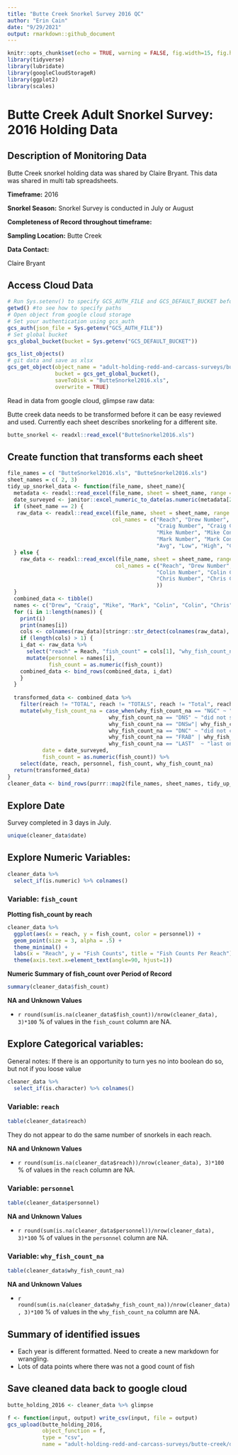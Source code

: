 ```yaml
---
title: "Butte Creek Snorkel Survey 2016 QC"
author: "Erin Cain"
date: "9/29/2021"
output: rmarkdown::github_document
---
```


```r
knitr::opts_chunk$set(echo = TRUE, warning = FALSE, fig.width=15, fig.height=10)
library(tidyverse)
library(lubridate)
library(googleCloudStorageR)
library(ggplot2)
library(scales)
```

# Butte Creek Adult Snorkel Survey: 2016 Holding Data 

## Description of Monitoring Data
Butte Creek snorkel holding data was shared by Claire Bryant. This data was shared in multi tab spreadsheets. 

**Timeframe:** 2016 

**Snorkel Season:** Snorkel Survey is conducted in July or August 

**Completeness of Record throughout timeframe:** 

**Sampling Location:** Butte Creek 

**Data Contact:** 

Claire Bryant 

## Access Cloud Data

```r
# Run Sys.setenv() to specify GCS_AUTH_FILE and GCS_DEFAULT_BUCKET before running 
getwd() #to see how to specify paths 
# Open object from google cloud storage
# Set your authentication using gcs_auth
gcs_auth(json_file = Sys.getenv("GCS_AUTH_FILE"))
# Set global bucket 
gcs_global_bucket(bucket = Sys.getenv("GCS_DEFAULT_BUCKET"))

gcs_list_objects()
# git data and save as xlsx
gcs_get_object(object_name = "adult-holding-redd-and-carcass-surveys/butte-creek/data-raw/Butte Snorkel 2016_MODIFIED_cag.xls",
               bucket = gcs_get_global_bucket(),
               saveToDisk = "ButteSnorkel2016.xls",
               overwrite = TRUE)
```

Read in data from google cloud, glimpse raw data: 

Butte creek data needs to be transformed before it can be easy reviewed and used. Currently each sheet describes snorkeling for a different site. 
```r
butte_snorkel <- readxl::read_excel("ButteSnorkel2016.xls") 
```
## Create function that transforms each sheet 

```r
file_names = c( "ButteSnorkel2016.xls", "ButteSnorkel2016.xls")
sheet_names = c( 2, 3)
tidy_up_snorkel_data <- function(file_name, sheet_name){
  metadata <- readxl::read_excel(file_name, sheet = sheet_name, range = "A3:J7")
  date_surveyed <- janitor::excel_numeric_to_date(as.numeric(metadata[2,2]))
  if (sheet_name == 2) {
   raw_data <- readxl::read_excel(file_name, sheet = sheet_name, range = "A13:M70", 
                                 col_names = c("Reach", "Drew Number", "Drew Condition",
                                               "Craig Number", "Craig Condition",
                                               "Mike Number", "Mike Condition",
                                               "Mark Number", "Mark Condition", 
                                               "Avg", "Low", "High", "Comments"))
  } else {
    raw_data <- readxl::read_excel(file_name, sheet = sheet_name, range = "A13:G40", 
                                  col_names = c("Reach", "Drew Number", "Drew Condition",
                                               "Colin Number", "Colin Condition",
                                               "Chris Number", "Chris Condition"
                                               ))
  }
  combined_data <- tibble()
  names <- c("Drew", "Craig", "Mike", "Mark", "Colin", "Colin", "Chris")
  for (i in 1:length(names)) {
    print(i)
    print(names[i])
    cols <- colnames(raw_data)[stringr::str_detect(colnames(raw_data), names[i])]
    if (length(cols) > 1) {
    i_dat <- raw_data %>% 
      select("reach" = Reach, "fish_count" = cols[1], "why_fish_count_na" = cols[2]) %>%
      mutate(personnel = names[i],
             fish_count = as.numeric(fish_count))
    combined_data <- bind_rows(combined_data, i_dat)
    }
  }
  
  transformed_data <- combined_data %>%
    filter(reach != "TOTAL", reach != "TOTALS", reach != "Total", reach != "total", reach != "RANGE", reach != "Range") %>%
    mutate(why_fish_count_na = case_when(why_fish_count_na == "NGC" ~ "not a good count",
                                why_fish_count_na == "DNS" ~ "did not see", 
                                why_fish_count_na == "DNSw"| why_fish_count_na == "DNSW" ~ "did not swim",
                                why_fish_count_na == "DNC" ~ "did not count", 
                                why_fish_count_na == "FRAB" | why_fish_count_na == "FR AB" ~ "from above",
                                why_fish_count_na == "LAST"  ~ "last one through"),
           date = date_surveyed,
           fish_count = as.numeric(fish_count)) %>%
    select(date, reach, personnel, fish_count, why_fish_count_na)
  return(transformed_data)
}
cleaner_data <- bind_rows(purrr::map2(file_names, sheet_names, tidy_up_snorkel_data)) %>% glimpse

```

## Explore Date 

Survey completed in 3 days in July. 
```r
unique(cleaner_data$date)
```

## Explore Numeric Variables: {.tabset}

```r
cleaner_data %>% 
  select_if(is.numeric) %>% colnames()
```

### Variable: `fish_count`

**Plotting fish_count by reach**

```r
cleaner_data %>% 
  ggplot(aes(x = reach, y = fish_count, color = personnel)) + 
  geom_point(size = 3, alpha = .5) + 
  theme_minimal() + 
  labs(x = "Reach", y = "Fish Counts", title = "Fish Counts Per Reach") +
  theme(axis.text.x=element_text(angle=90, hjust=1))
```

**Numeric Summary of fish_count over Period of Record**

```r
summary(cleaner_data$fish_count)
```

**NA and Unknown Values**

*  `r round(sum(is.na(cleaner_data$fish_count))/nrow(cleaner_data), 3)*100` % of values in the `fish_count` column are NA.


## Explore Categorical variables: {.tabset}

General notes: If there is an opportunity to turn yes no into boolean do so, but not if you loose value 

```r
cleaner_data %>% 
  select_if(is.character) %>% colnames()
```


### Variable: `reach`
```r
table(cleaner_data$reach)
```

They do not appear to do the same number of snorkels in each reach. 

**NA and Unknown Values**

*  `r round(sum(is.na(cleaner_data$reach))/nrow(cleaner_data), 3)*100` % of values in the `reach` column are NA.


### Variable: `personnel`
```r
table(cleaner_data$personnel)
```

**NA and Unknown Values**

*  `r round(sum(is.na(cleaner_data$personnel))/nrow(cleaner_data), 3)*100` % of values in the `personnel` column are NA.

### Variable: `why_fish_count_na`
```r
table(cleaner_data$why_fish_count_na)
```


**NA and Unknown Values**

*  `r round(sum(is.na(cleaner_data$why_fish_count_na))/nrow(cleaner_data), 3)*100` % of values in the `why_fish_count_na` column are NA.


## Summary of identified issues

* Each year is different formatted. Need to create a new markdown for wrangling. 
* Lots of data points where there was not a good count of fish 

## Save cleaned data back to google cloud 

```r
butte_holding_2016 <- cleaner_data %>% glimpse
```

```r
f <- function(input, output) write_csv(input, file = output)
gcs_upload(butte_holding_2016,
           object_function = f,
           type = "csv",
           name = "adult-holding-redd-and-carcass-surveys/butte-creek/data/butte_holding_2016.csv")
```